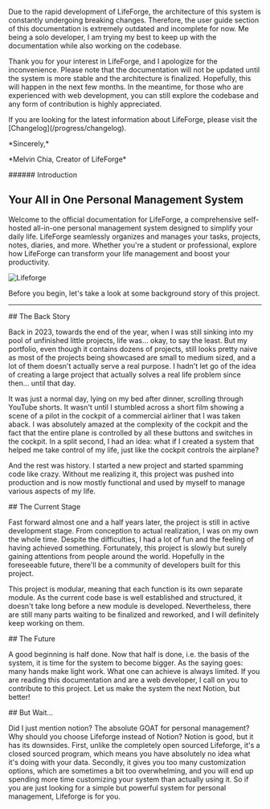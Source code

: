 

<Warning className="mb-6">
  <p>
    Due to the rapid development of LifeForge, the architecture of this system
    is constantly undergoing breaking changes. Therefore, the user guide section
    of this documentation is extremely outdated and incomplete for now. Me being
    a solo developer, I am trying my best to keep up with the documentation while
    also working on the codebase.
  </p>
  <p>
    Thank you for your interest in LifeForge, and I apologize for the
    inconvenience. Please note that the documentation will not be updated until
    the system is more stable and the architecture is finalized. Hopefully, this
    will happen in the next few months. In the meantime, for those who are
    experienced with web development, you can still explore the codebase and any
    form of contribution is highly appreciated.
  </p>
  <p>
    If you are looking for the latest information about LifeForge, please visit
    the
    [Changelog](/progress/changelog).
  </p>
  <p className='mt-6'>*Sincerely,*</p>
  <p>*Melvin Chia, Creator of LifeForge*</p>
</Warning>

<section id="introduction">
###### Introduction

# Your All in One Personal Management System

Welcome to the official documentation for LifeForge, a comprehensive self-hosted all-in-one personal management system designed to simplify your daily life. LifeForge seamlessly organizes and manages your tasks, projects, notes, diaries, and more. Whether you're a student or professional, explore how LifeForge can transform your life management and boost your productivity.

![Lifeforge](/assets/mockup.png)

Before you begin, let's take a look at some background story of this project.

</section>

---

<section id="the-back-story">
## The Back Story

Back in 2023, towards the end of the year, when I was still sinking into my pool of unfinished little projects, life was... okay, to say the least. But my portfolio, even though it contains dozens of projects, still looks pretty naive as most of the projects being showcased are small to medium sized, and a lot of them doesn't actually serve a real purpose. I hadn't let go of the idea of creating a large project that actually solves a real life problem since then... until that day.

It was just a normal day, lying on my bed after dinner, scrolling through YouTube shorts. It wasn't until I stumbled across a short film showing a scene of a pilot in the cockpit of a commercial airliner that I was taken aback. I was absolutely amazed at the complexity of the cockpit and the fact that the entire plane is controlled by all these buttons and switches in the cockpit. In a split second, I had an idea: what if I created a system that helped me take control of my life, just like the cockpit controls the airplane?

And the rest was history. I started a new project and started spamming code like crazy. Without me realizing it, this project was pushed into production and is now mostly functional and used by myself to manage various aspects of my life.

<CustomLink to="/progress/changelog" text="View the Changelog" />
</section>
      
<section id="the-current-stage">
## The Current Stage

Fast forward almost one and a half years later, the project is still in active development stage. From conception to actual realization, I was on my own the whole time. Despite the difficulties, I had a lot of fun and the feeling of having achieved something. Fortunately, this project is slowly but surely gaining attentions from people around the world. Hopefully in the foreseeable future, there'll be a community of developers built for this project.

This project is modular, meaning that each function is its own separate module. As the current code base is well established and structured, it doesn't take long before a new module is developed. Nevertheless, there are still many parts waiting to be finalized and reworked, and I will definitely keep working on them.

<CustomLink to="/progress/roadmap" text="View the Roadmap" />
</section>

<section id="the-future">
## The Future

A good beginning is half done. Now that half is done, i.e. the basis of the system, it is time for the system to become bigger. As the saying goes: many hands make light work. What one can achieve is always limited. If you are reading this documentation and are a web developer, I call on you to contribute to this project. Let us make the system the next Notion, but better!

<CustomLink to="/contribution" text="Learn more about contributing" />
</section>

<section id="but-wait">
## But Wait...

Did I just mention notion? The absolute GOAT for personal management? Why should you choose Lifeforge instead of Notion? Notion is good, but it has its downsides. First, unlike the completely open sourced Lifeforge, it's a closed sourced program, which means you have absolutely no idea what it's doing with your data. Secondly, it gives you too many customization options, which are sometimes a bit too overwhelming, and you will end up spending more time customizing your system than actually using it. So if you are just looking for a simple but powerful system for personal management, Lifeforge is for you.

</section>
